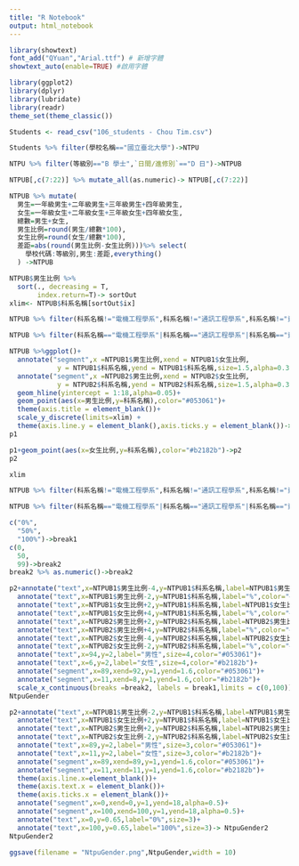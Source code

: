 ```yaml
---
title: "R Notebook"
output: html_notebook
---
```

```r
library(showtext)
font_add("QYuan","Arial.ttf") # 新增字體
showtext_auto(enable=TRUE) #啟用字體

library(ggplot2)
library(dplyr)
library(lubridate)
library(readr)
theme_set(theme_classic())
```



```r

Students <- read_csv("106_students - Chou Tim.csv")

```
```r
Students %>% filter(學校名稱=="國立臺北大學")->NTPU
```

```r
NTPU %>% filter(等級別=="B 學士",`日間∕進修別`=="D 日")->NTPUB
```

```r
NTPUB[,c(7:22)] %>% mutate_all(as.numeric)-> NTPUB[,c(7:22)]
```


```r
NTPUB %>% mutate(
  男生=一年級男生+二年級男生+三年級男生+四年級男生,
  女生=一年級女生+二年級女生+三年級女生+四年級女生,
  總數=男生+女生,
  男生比例=round(男生/總數*100),
  女生比例=round(女生/總數*100),
  差距=abs(round(男生比例-女生比例)))%>% select(
    學校代碼:等級別,男生:差距,everything()
  ) ->NTPUB

```


```r

NTPUB$男生比例 %>%
  sort(., decreasing = T,
       index.return=T)-> sortOut
xlim<- NTPUB$科系名稱[sortOut$ix]
```

```r
NTPUB %>% filter(科系名稱!="電機工程學系",科系名稱!="通訊工程學系",科系名稱!="資訊工程學系" ,科系名稱!="統計學系",科系名稱!="經濟學系",科系名稱!="歷史學系")->NTPUB1
```

```r
NTPUB %>% filter(科系名稱=="電機工程學系"|科系名稱=="通訊工程學系"|科系名稱=="資訊工程學系" |科系名稱=="統計學系"|科系名稱=="經濟學系"|科系名稱=="歷史學系")->NTPUB2
```

```r
NTPUB %>%ggplot()+
  annotate("segment",x =NTPUB1$男生比例,xend = NTPUB1$女生比例,
            y = NTPUB1$科系名稱,yend = NTPUB1$科系名稱,size=1.5,alpha=0.3,color="#b2182b")+
  annotate("segment",x =NTPUB2$男生比例,xend = NTPUB2$女生比例,
            y = NTPUB2$科系名稱,yend = NTPUB2$科系名稱,size=1.5,alpha=0.3,color="#053061")+
  geom_hline(yintercept = 1:18,alpha=0.05)+
  geom_point(aes(x=男生比例,y=科系名稱),color="#053061")+
  theme(axis.title = element_blank())+
  scale_y_discrete(limits=xlim) +
  theme(axis.line.y = element_blank(),axis.ticks.y = element_blank())->p1
p1
```


```r
p1+geom_point(aes(x=女生比例,y=科系名稱),color="#b2182b")->p2
p2
```
```r
xlim
```
```r
NTPUB %>% filter(科系名稱!="電機工程學系",科系名稱!="通訊工程學系",科系名稱!="資訊工程學系" ,科系名稱!="統計學系",科系名稱!="經濟學系",科系名稱!="歷史學系")->NTPUB1
```

```r
NTPUB %>% filter(科系名稱=="電機工程學系"|科系名稱=="通訊工程學系"|科系名稱=="資訊工程學系" |科系名稱=="統計學系"|科系名稱=="經濟學系"|科系名稱=="歷史學系")->NTPUB2
```

```r
c("0%",
  "50%",
  "100%")->break1
c(0,
  50,
  99)->break2
break2 %>% as.numeric()->break2
```

```r
p2+annotate("text",x=NTPUB1$男生比例-4,y=NTPUB1$科系名稱,label=NTPUB1$男生比例,color="#053061",size=2.5)+
  annotate("text",x=NTPUB1$男生比例-2,y=NTPUB1$科系名稱,label="%",color="#053061",size=2.5)+
  annotate("text",x=NTPUB1$女生比例+2,y=NTPUB1$科系名稱,label=NTPUB1$女生比例,color="#b2182b",size=2.5)+
  annotate("text",x=NTPUB1$女生比例+4,y=NTPUB1$科系名稱,label="%",color="#b2182b",size=2.5)+
  annotate("text",x=NTPUB2$男生比例+2,y=NTPUB2$科系名稱,label=NTPUB2$男生比例,color="#053061",size=2.5)+
  annotate("text",x=NTPUB2$男生比例+4,y=NTPUB2$科系名稱,label="%",color="#053061",size=2.5)+
  annotate("text",x=NTPUB2$女生比例-4,y=NTPUB2$科系名稱,label=NTPUB2$女生比例,color="#b2182b",size=2.5)+
  annotate("text",x=NTPUB2$女生比例-2,y=NTPUB2$科系名稱,label="%",color="#b2182b",size=2.5)+
  annotate("text",x=94,y=2,label="男性",size=4,color="#053061")+
  annotate("text",x=6,y=2,label="女性",size=4,color="#b2182b")+
  annotate("segment",x=89,xend=92,y=1,yend=1.6,color="#053061")+
  annotate("segment",x=11,xend=8,y=1,yend=1.6,color="#b2182b")+
  scale_x_continuous(breaks =break2, labels = break1,limits = c(0,100))-> NtpuGender
NtpuGender
```
```r
p2+annotate("text",x=NTPUB1$男生比例-2,y=NTPUB1$科系名稱,label=NTPUB1$男生比例,color="#053061",size=2.5)+
  annotate("text",x=NTPUB1$女生比例+2,y=NTPUB1$科系名稱,label=NTPUB1$女生比例,color="#b2182b",size=2.5)+
  annotate("text",x=NTPUB2$男生比例+2,y=NTPUB2$科系名稱,label=NTPUB2$男生比例,color="#053061",size=2.5)+
  annotate("text",x=NTPUB2$女生比例-2,y=NTPUB2$科系名稱,label=NTPUB2$女生比例,color="#b2182b",size=2.5)+
  annotate("text",x=89,y=2,label="男性",size=3,color="#053061")+
  annotate("text",x=11,y=2,label="女性",size=3,color="#b2182b")+
  annotate("segment",x=89,xend=89,y=1,yend=1.6,color="#053061")+
  annotate("segment",x=11,xend=11,y=1,yend=1.6,color="#b2182b")+
  theme(axis.line.x=element_blank())+
  theme(axis.text.x = element_blank())+
  theme(axis.ticks.x = element_blank())+
  annotate("segment",x=0,xend=0,y=1,yend=18,alpha=0.5)+
  annotate("segment",x=100,xend=100,y=1,yend=18,alpha=0.5)+
  annotate("text",x=0,y=0.65,label="0%",size=3)+
  annotate("text",x=100,y=0.65,label="100%",size=3)-> NtpuGender2
NtpuGender2
```

```r
ggsave(filename = "NtpuGender.png",NtpuGender,width = 10)
```

